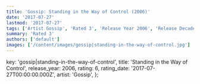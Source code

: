 ```yaml
---
title: 'Gossip: Standing in the Way of Control (2006)'
date: '2017-07-27'
lastmod: '2017-07-27'
tags: ['Artist Gossip', 'Rated 3', 'Release Year 2006', 'Release Decade 2000']
summary: 'Rated 3'
authors: ['default']
images: ['/content/images/gossip|standing-in-the-way-of-control.jpg']
---
```


  key: 'gossip|standing-in-the-way-of-control',
  title: 'Standing in the Way of Control',
  release_year: 2006,
  rating: 6,
  rating_date: '2017-07-27T00:00:00.000Z',
  artist: 'Gossip',
};

<MusicRating data={data} />

